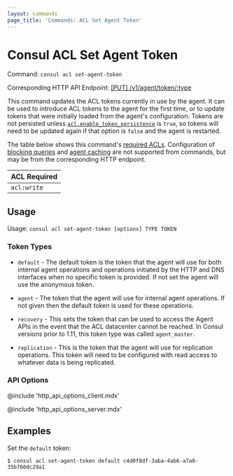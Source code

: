 ```yaml
---
layout: commands
page_title: 'Commands: ACL Set Agent Token'
---
```


# Consul ACL Set Agent Token

Command: `consul acl set-agent-token`

Corresponding HTTP API Endpoint: [\[PUT\] /v1/agent/token/:type](/api-docs/agent#update-acl-tokens)

This command updates the ACL tokens currently in use by the agent. It can be used to introduce
ACL tokens to the agent for the first time, or to update tokens that were initially loaded from
the agent's configuration. Tokens are not persisted unless
[`acl.enable_token_persistence`](/docs/agent/options#acl_enable_token_persistence)
is `true`, so tokens will need to be updated again if that option is `false` and
the agent is restarted.

The table below shows this command's [required ACLs](/api#authentication). Configuration of
[blocking queries](/api-docs/features/blocking) and [agent caching](/api-docs/features/caching)
are not supported from commands, but may be from the corresponding HTTP endpoint.

| ACL Required |
| ------------ |
| `acl:write`  |

## Usage

Usage: `consul acl set-agent-token [options] TYPE TOKEN`

### Token Types

- `default` - The default token is the token that the agent will use for
  both internal agent operations and operations initiated by the HTTP
  and DNS interfaces when no specific token is provided. If not set the
  agent will use the anonymous token.

- `agent` - The token that the agent will use for internal agent operations.
  If not given then the default token is used for these operations.

- `recovery` - This sets the token that can be used to access the Agent APIs
  in the event that the ACL datacenter cannot be reached. In Consul versions
  prior to 1.11, this token type was called `agent_master`.

- `replication` - This is the token that the agent will use for replication
  operations. This token will need to be configured with read access to
  whatever data is being replicated.

### API Options

@include 'http_api_options_client.mdx'

@include 'http_api_options_server.mdx'

## Examples

Set the `default` token:

```shell-session
$ consul acl set-agent-token default c4d0f8df-3aba-4ab6-a7a0-35b760dc29a1
```
